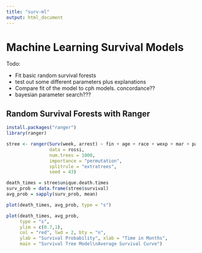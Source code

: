 ```yaml
---
title: "surv-ml"
output: html_document
---
```


# Machine Learning Survival Models

Todo:

 - Fit basic random survival forests
 - test out some different parameters plus explanations
 - Compare fit of the model to cph models.  concordance??
 - bayesian parameter search???

## Random Survival Forests with Ranger

```r
install.packages("ranger")
library(ranger)
```


```r
stree <- ranger(Surv(week, arrest) ~ fin + age + race + wexp + mar + paro + prio,
                data = rossi,
                num.trees = 1000,
                importance = "permutation",
                splitrule = "extratrees",
                seed = 43)

death_times = stree$unique.death.times
surv_prob = data.frame(stree$survival)
avg_prob = sapply(surv_prob, mean)

plot(death_times, avg_prob, type = "s")

plot(death_times, avg_prob,
     type = "s",
     ylim = c(0.7,1),
     col = "red", lwd = 2, bty = "n",
     ylab = "Survival Probability", xlab = "Time in Months",
     main = "Survival Tree Model\nAverage Survival Curve")
 


```

